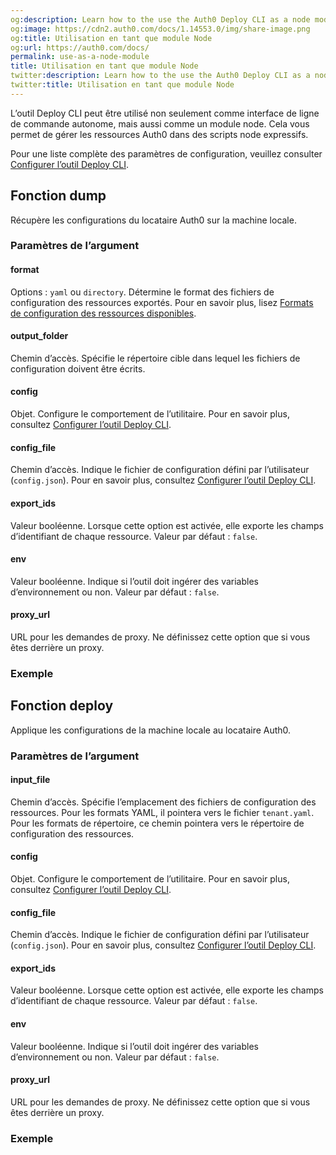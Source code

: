 ```yaml
---
og:description: Learn how to the use the Auth0 Deploy CLI as a node module.
og:image: https://cdn2.auth0.com/docs/1.14553.0/img/share-image.png
og:title: Utilisation en tant que module Node
og:url: https://auth0.com/docs/
permalink: use-as-a-node-module
title: Utilisation en tant que module Node
twitter:description: Learn how to the use the Auth0 Deploy CLI as a node module.
twitter:title: Utilisation en tant que module Node
---
```


L’outil Deploy CLI peut être utilisé non seulement comme interface de ligne de commande autonome, mais aussi comme un module node. Cela vous permet de gérer les ressources Auth0 dans des scripts node expressifs.

Pour une liste complète des paramètres de configuration, veuillez consulter [Configurer l’outil Deploy CLI](/configure-the-deploy-cli).

## Fonction dump

Récupère les configurations du locataire Auth0 sur la machine locale.

### Paramètres de l’argument

#### format

Options : `yaml` ou `directory`. Détermine le format des fichiers de configuration des ressources exportés. Pour en savoir plus, lisez [Formats de configuration des ressources disponibles](/available-resource-configuration-formats).

#### output_folder

Chemin d’accès. Spécifie le répertoire cible dans lequel les fichiers de configuration doivent être écrits.

#### config

Objet. Configure le comportement de l’utilitaire. Pour en savoir plus, consultez [Configurer l’outil Deploy CLI](/configure-the-deploy-cli).

#### config_file

Chemin d’accès. Indique le fichier de configuration défini par l’utilisateur (`config.json`). Pour en savoir plus, consultez [Configurer l’outil Deploy CLI](/configure-the-deploy-cli).

#### export_ids

Valeur booléenne. Lorsque cette option est activée, elle exporte les champs d’identifiant de chaque ressource. Valeur par défaut : `false`.

#### env

Valeur booléenne. Indique si l’outil doit ingérer des variables d’environnement ou non. Valeur par défaut : `false`.

#### proxy_url

URL pour les demandes de proxy. Ne définissez cette option que si vous êtes derrière un proxy.

### Exemple



## Fonction deploy

Applique les configurations de la machine locale au locataire Auth0.

### Paramètres de l’argument

#### input_file

Chemin d’accès. Spécifie l’emplacement des fichiers de configuration des ressources. Pour les formats YAML, il pointera vers le fichier `tenant.yaml`. Pour les formats de répertoire, ce chemin pointera vers le répertoire de configuration des ressources.

#### config

Objet. Configure le comportement de l’utilitaire. Pour en savoir plus, consultez [Configurer l’outil Deploy CLI](/configure-the-deploy-cli).

#### config_file

Chemin d’accès. Indique le fichier de configuration défini par l’utilisateur (`config.json`). Pour en savoir plus, consultez [Configurer l’outil Deploy CLI](/configure-the-deploy-cli).

#### export_ids

Valeur booléenne. Lorsque cette option est activée, elle exporte les champs d’identifiant de chaque ressource. Valeur par défaut : `false`.

#### env

Valeur booléenne. Indique si l’outil doit ingérer des variables d’environnement ou non. Valeur par défaut : `false`.

#### proxy_url

URL pour les demandes de proxy. Ne définissez cette option que si vous êtes derrière un proxy.

### Exemple